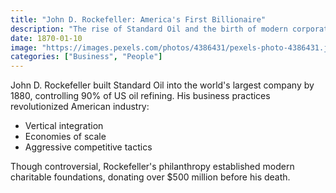```yaml
---
title: "John D. Rockefeller: America's First Billionaire"
description: "The rise of Standard Oil and the birth of modern corporate America"
date: 1870-01-10
image: "https://images.pexels.com/photos/4386431/pexels-photo-4386431.jpeg"
categories: ["Business", "People"]
---
```


John D. Rockefeller built Standard Oil into the world's largest company by 1880, controlling 90% of US oil refining. His business practices revolutionized American industry:

- Vertical integration
- Economies of scale
- Aggressive competitive tactics

Though controversial, Rockefeller's philanthropy established modern charitable foundations, donating over $500 million before his death.
